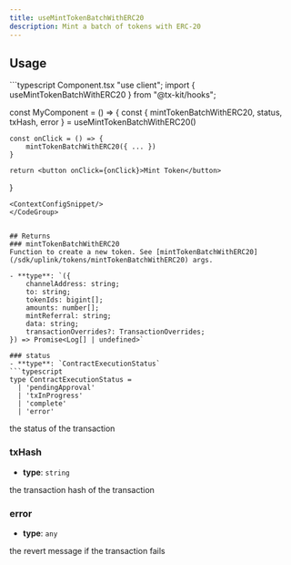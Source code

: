 ```yaml
---
title: useMintTokenBatchWithERC20
description: Mint a batch of tokens with ERC-20
---
```



## Usage
<CodeGroup>
```typescript Component.tsx
"use client";
import { useMintTokenBatchWithERC20 } from "@tx-kit/hooks";

const MyComponent = () => {
    const { 
        mintTokenBatchWithERC20,
        status, 
        txHash,
        error 
    } = useMintTokenBatchWithERC20()

    const onClick = () => {
        mintTokenBatchWithERC20({ ... })
    }

    return <button onClick={onClick}>Mint Token</button>
}
```
<ContextConfigSnippet/>
</CodeGroup>


## Returns
### mintTokenBatchWithERC20
Function to create a new token. See [mintTokenBatchWithERC20](/sdk/uplink/tokens/mintTokenBatchWithERC20) args.

- **type**: `({
    channelAddress: string;
    to: string;
    tokenIds: bigint[];
    amounts: number[];
    mintReferral: string;
    data: string;
    transactionOverrides?: TransactionOverrides;
}) => Promise<Log[] | undefined>`

### status
- **type**: `ContractExecutionStatus`
```typescript
type ContractExecutionStatus =
  | 'pendingApproval'
  | 'txInProgress'
  | 'complete'
  | 'error'
```
the status of the transaction

### txHash
- **type**: `string`

the transaction hash of the transaction

### error
- **type**: `any`

the revert message if the transaction fails
